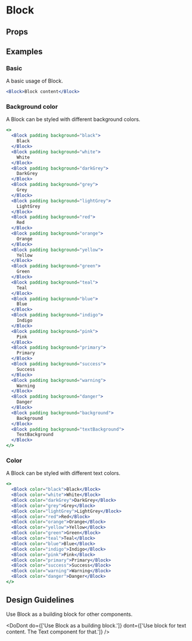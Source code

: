 
<Meta title="Block" />

# Block

<Description of="Block" />

## Props

<Props of="Block" />

## Examples

### Basic

A basic usage of Block.

```jsx live
<Block>Block content</Block>
```

### Background color

A Block can be styled with different background colors.

```jsx live
<>
  <Block padding background="black">
    Black
  </Block>
  <Block padding background="white">
    White
  </Block>
  <Block padding background="darkGrey">
    DarkGrey
  </Block>
  <Block padding background="grey">
    Grey
  </Block>
  <Block padding background="lightGrey">
    LightGrey
  </Block>
  <Block padding background="red">
    Red
  </Block>
  <Block padding background="orange">
    Orange
  </Block>
  <Block padding background="yellow">
    Yellow
  </Block>
  <Block padding background="green">
    Green
  </Block>
  <Block padding background="teal">
    Teal
  </Block>
  <Block padding background="blue">
    Blue
  </Block>
  <Block padding background="indigo">
    Indigo
  </Block>
  <Block padding background="pink">
    Pink
  </Block>
  <Block padding background="primary">
    Primary
  </Block>
  <Block padding background="success">
    Success
  </Block>
  <Block padding background="warning">
    Warning
  </Block>
  <Block padding background="danger">
    Danger
  </Block>
  <Block padding background="background">
    Background
  </Block>
  <Block padding background="textBackground">
    TextBackground
  </Block>
</>
```

### Color

A Block can be styled with different text colors.

```jsx live
<>
  <Block color="black">Black</Block>
  <Block color="white">White</Block>
  <Block color="darkGrey">DarkGrey</Block>
  <Block color="grey">Grey</Block>
  <Block color="lightGrey">LightGrey</Block>
  <Block color="red">Red</Block>
  <Block color="orange">Orange</Block>
  <Block color="yellow">Yellow</Block>
  <Block color="green">Green</Block>
  <Block color="teal">Teal</Block>
  <Block color="blue">Blue</Block>
  <Block color="indigo">Indigo</Block>
  <Block color="pink">Pink</Block>
  <Block color="primary">Primary</Block>
  <Block color="success">Success</Block>
  <Block color="warning">Warning</Block>
  <Block color="danger">Danger</Block>
</>
```

## Design Guidelines

Use Block as a building block for other components.

<DoDont
  do={['Use Block as a building block.']}
  dont={['Use block for text content. The Text component for that.']}
/>
